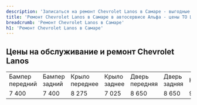 ```yaml
---
description: 'Записаться на ремонт Chevrolet Lanos в Самаре - выгодные цены, гарантия, скидки и акции, официальный сервис Шавроле Ланос.'
title: 'Ремонт Chevrolet Lanos в Самаре в автосервисе Альфа - цены ТО Шевроле Ланос'
breadcrumb: 'Ремонт Chevrolet Lanos в Самаре'
h1: 'Ремонт Chevrolet Lanos в Самаре'
---
```

<h2>Цены на обслуживание и ремонт Chevrolet Lanos</h2>
<p>
</p>
<div>
	<table>
	<tbody>
	<tr>
		<td>
			 Бампер передний
		</td>
		<td>
			 Бампер задний
		</td>
		<td>
			 Крыло переднее
		</td>
		<td>
			 Крыло заднее
		</td>
		<td>
			 Дверь передняя
		</td>
		<td>
			 Дверь задняя
		</td>
		<td>
			 Капот
		</td>
		<td>
			 Крышка багажника
		</td>
		<td>
			 Дверь задка
		</td>
	</tr>
	<tr>
		<td>
			 7 400
		</td>
		<td>
			 7 400
		</td>
		<td>
			 8 275
		</td>
		<td>
			 7 025
		</td>
		<td>
			 8 650
		</td>
		<td>
			 8 650
		</td>
		<td>
			 9 050
		</td>
		<td>
			 8 150
		</td>
		<td>
			 8 775
		</td>
	</tr>
	</tbody>
	</table>
</div>